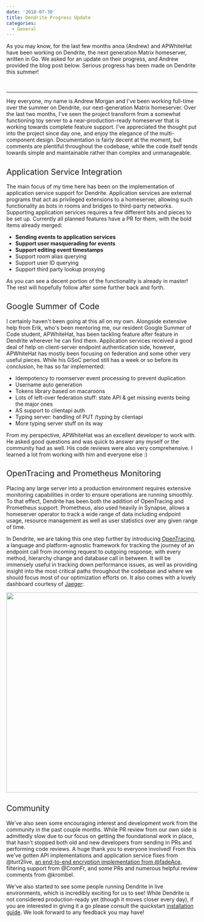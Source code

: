 ```yaml
---
date: '2018-07-30'
title: Dendrite Progress Update
categories:
  - General
---
```


As you may know, for the last few months anoa (Andrew) and APWhiteHat have been working on Dendrite, the next generation Matrix homeserver, written in Go. We asked for an update on their progress, and Andrew provided the blog post below. Serious progress has been made on Dendrite this summer!

&nbsp;

<hr />

<span style="font-weight: 400;">Hey everyone, my name is Andrew Morgan and I've been working full-time over the summer on Dendrite, our next-generation Matrix homeserver. Over the last two months, I've seen the project transform from a somewhat functioning toy server to a near-production-ready homeserver that is working towards complete feature support. I've appreciated the thought put into the project since day one, and enjoy the elegance of the multi-component design. Documentation is fairly decent at the moment, but comments are plentiful throughout the codebase, while the code itself tends towards simple and maintainable rather than complex and unmanageable.</span>
<h2><span style="font-weight: 400;">Application Service Integration</span></h2>
<span style="font-weight: 400;">The main focus of my time here has been on the implementation of application service support for Dendrite. Application services are external programs that act as privileged extensions to a homeserver, allowing such functionality as bots in rooms and bridges to third-party networks. Supporting application services requires a few different bits and pieces to be set up. Currently all planned features have a PR for them, with the bold items already merged:</span>
<ul>
 	<li><strong>Sending events to application services</strong></li>
 	<li><strong>Support user masquerading for events</strong></li>
 	<li><strong>Support editing event timestamps</strong></li>
 	<li>Support room alias querying</li>
 	<li><span style="font-weight: 400;">Support user ID querying</span></li>
 	<li><span style="font-weight: 400;">Support third party lookup proxying</span></li>
</ul>
<span style="font-weight: 400;">As you can see a decent portion of the functionality is already in master! The rest will hopefully follow after some further back and forth.</span>
<h2><span style="font-weight: 400;">Google Summer of Code</span></h2>
<span style="font-weight: 400;">I certainly haven't been going at this all on my own. Alongside extensive help from Erik, who's been mentoring me, our resident Google Summer of Code student, APWhiteHat, has been tackling feature after feature in Dendrite wherever he can find them. Application services received a good deal of help on client-server endpoint authentication side, however, APWhiteHat has mostly been focusing on federation and some other very useful pieces. While his GSoC period still has a week or so before its conclusion, he has so far implemented:</span>
<ul>
 	<li style="font-weight: 400;"><span style="font-weight: 400;">Idempotency to roomserver event processing to prevent duplication</span></li>
 	<li style="font-weight: 400;"><span style="font-weight: 400;">Username auto generation</span></li>
 	<li style="font-weight: 400;"><span style="font-weight: 400;">Tokens library based on macaroons</span></li>
 	<li style="font-weight: 400;"><span style="font-weight: 400;">Lots of left-over federation stuff: state API &amp; get missing events being the major ones</span></li>
 	<li style="font-weight: 400;"><span style="font-weight: 400;">AS support to clientapi auth</span></li>
 	<li style="font-weight: 400;"><span style="font-weight: 400;">Typing server: handling of PUT /typing by clientapi</span></li>
 	<li style="font-weight: 400;"><span style="font-weight: 400;">More typing server stuff on its way</span></li>
</ul>
<span style="font-weight: 400;">From my perspective, APWhiteHat was an excellent developer to work with. He asked good questions and was quick to answer any myself or the community had as well. His code reviews were also very comprehensive. I learned a lot from working with him and everyone else :)</span>
<h2><span style="font-weight: 400;">OpenTracing and Prometheus Monitoring</span></h2>
<span style="font-weight: 400;">Placing any large server into a production environment requires extensive monitoring capabilities in order to ensure operations are running smoothly. To that effect, Dendrite has been both the addition of OpenTracing and Prometheus support. Prometheus, also used heavily in Synapse, allows a homeserver operator to track a wide range of data including endpoint usage, resource management as well as user statistics over any given range of time.</span>

<span style="font-weight: 400;">In Dendrite, we are taking this one step further by introducing </span><a href="https://opentracing.io/"><span style="font-weight: 400;">OpenTracing</span></a><span style="font-weight: 400;">, a language and platform-agnostic framework for tracking the journey of an endpoint call from incoming request to outgoing response, with every method, hierarchy change and database call in between. It will be immensely useful in tracking down performance issues, as well as providing insight into the most critical paths throughout the codebase and where we should focus most of our optimization efforts on. It also comes with a lovely dashboard courtesy of </span><a href="https://www.jaegertracing.io/"><span style="font-weight: 400;">Jaeger</span></a><span style="font-weight: 400;">:</span>

<a href="https://matrix.org/blog/wp-content/uploads/2018/07/image1.png"><img class="alignnone size-large wp-image-3432" src="https://matrix.org/blog/wp-content/uploads/2018/07/image1-1024x527.png" alt="" width="1024" height="527" /></a>
<h2><span style="font-weight: 400;">Community</span></h2>
<span style="font-weight: 400;">We've also seen some encouraging interest and development work from the community in the past couple months. While PR review from our own side is admittedly slow due to our focus on getting the foundational work in place, that hasn't stopped both old and new developers from sending in PRs and performing code reviews. A huge thank you to everyone involved! From this we've gotten API implementations and application service fixes from @turt2live, <a href="https://twitter.com/matrixdotorg/status/1022887733931520001">an end-to-end encryption implementation from @fadeAce</a>, filtering support from @CromFr, and some PRs and numerous helpful review comments from @krombel.</span>

<span style="font-weight: 400;">We've also started to see some people running Dendrite in live environments, which is incredibly exciting for us to see! While Dendrite is not considered production-ready yet (though it moves closer every day), if you are interested in giving it a go please consult the quickstart </span><a href="https://github.com/matrix-org/dendrite/blob/master/INSTALL.md"><span style="font-weight: 400;">installation guide</span></a><span style="font-weight: 400;">. We look forward to any feedback you may have!</span>
